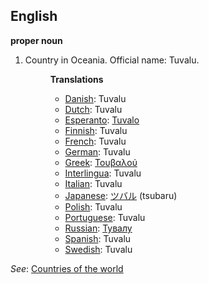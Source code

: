 ==English==

'''proper noun'''

# Country in Oceania. Official name: Tuvalu.
#:'''Translations'''
#:*[[Danish]]: Tuvalu
#:*[[Dutch]]: Tuvalu
#:*[[Esperanto]]: [[Tuvalo]]
#:*[[Finnish]]: Tuvalu
#:*[[French]]: Tuvalu
#:*[[German]]: Tuvalu
#:*[[Greek]]: [[Τουβαλού]]
#:*[[Interlingua]]: Tuvalu
#:*[[Italian]]: Tuvalu
#:*[[Japanese]]: [[ツバル]] (tsubaru)
#:*[[Polish]]: Tuvalu
#:*[[Portuguese]]: Tuvalu
#:*[[Russian]]: [[Тувалу]]
#:*[[Spanish]]: Tuvalu
#:*[[Swedish]]: Tuvalu

''See'': [[Countries of the world]]